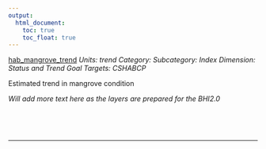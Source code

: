 ```yaml
---
output:
  html_document:
    toc: true
    toc_float: true
---
```


[hab_mangrove_trend](https://github.com/OHI-Science/bhi/blob/master/baltic/layers/hab_mangrove_trend_gl2018placeholder.csv)
*Units: trend*
*Category:*
*Subcategory:*
*Index Dimension: Status and Trend*
*Goal Targets: CSHABCP*

Estimated trend in mangrove condition

*Will add more text here as the layers are prepared for the BHI2.0*

<br>



<br>

--- 
